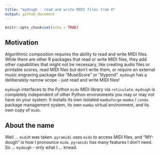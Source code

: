 ---
title: "mydough - read and write MIDI files from R"
output: github_document
---

```{r setup, include=FALSE}
knitr::opts_chunk$set(echo = TRUE)
```

## Motivation
Algorithmic composition requires the ability to read and write MIDI
files. While there are other R packages that read or write MIDI
files, they add other capabilities that might not be necessary,
like creating audio files or printable scores, read MIDI files but
don't write them, or require an external music engraving package
like "MuseScore" or "lilypond". `mydough` has a deliberately
narrow scope - just read and write MIDI files!

`mydough` interfaces to the Python `mido` MIDI library via
`reticulate`. `mydough` is completely independent of other Python
environments you may or may not have on your system. It installs
its own isolated `mambaforge` `mamba` / `conda` package management
system, its own `mamba` virtual environment, and its own copy of
`mido`.

## About the name
Well ... `midiR` was taken. `pyramidi` uses `mido` to access MIDI
files, and "MY-dough" is how I pronounce `mido`. `pyramidi` has
many features I don't need. So ... `mydough` - only what I ...
knead.
